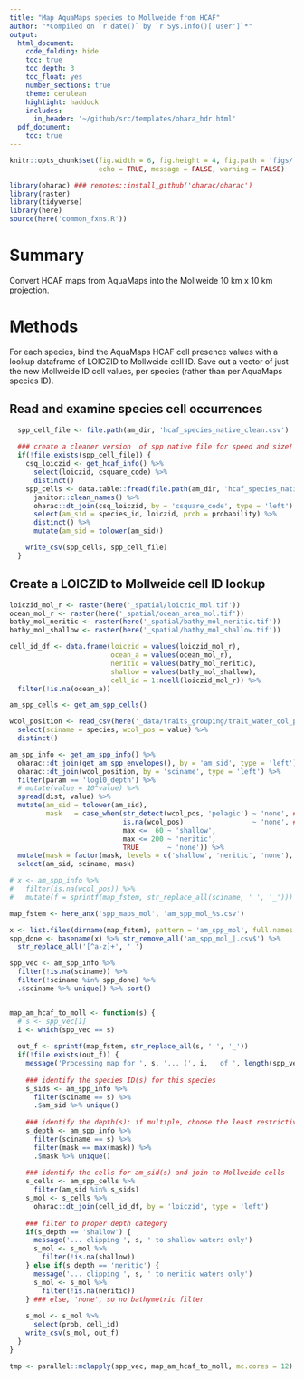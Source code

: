```yaml
---
title: "Map AquaMaps species to Mollweide from HCAF"
author: "*Compiled on `r date()` by `r Sys.info()['user']`*"
output: 
  html_document:
    code_folding: hide
    toc: true
    toc_depth: 3
    toc_float: yes
    number_sections: true
    theme: cerulean
    highlight: haddock
    includes: 
      in_header: '~/github/src/templates/ohara_hdr.html'
  pdf_document:
    toc: true
---
```


``` r

knitr::opts_chunk$set(fig.width = 6, fig.height = 4, fig.path = 'figs/',
                      echo = TRUE, message = FALSE, warning = FALSE)

library(oharac) ### remotes::install_github('oharac/oharac')
library(raster)
library(tidyverse)
library(here)
source(here('common_fxns.R'))

```

# Summary

Convert HCAF maps from AquaMaps into the Mollweide 10 km x 10 km projection.

# Methods

For each species, bind the AquaMaps HCAF cell presence values with a lookup dataframe of LOICZID to Mollweide cell ID.  Save out a vector of just the new Mollweide ID cell values, per species (rather than per AquaMaps species ID).

## Read and examine species cell occurrences

```r
  spp_cell_file <- file.path(am_dir, 'hcaf_species_native_clean.csv')
  
  ### create a cleaner version  of spp native file for speed and size!
  if(!file.exists(spp_cell_file)) {
    csq_loiczid <- get_hcaf_info() %>%
      select(loiczid, csquare_code) %>%
      distinct()
    spp_cells <- data.table::fread(file.path(am_dir, 'hcaf_species_native.csv')) %>%
      janitor::clean_names() %>%
      oharac::dt_join(csq_loiczid, by = 'csquare_code', type = 'left') %>%
      select(am_sid = species_id, loiczid, prob = probability) %>%
      distinct() %>%
      mutate(am_sid = tolower(am_sid))

    write_csv(spp_cells, spp_cell_file)
  }

```

## Create a LOICZID to Mollweide cell ID lookup

```r
loiczid_mol_r <- raster(here('_spatial/loiczid_mol.tif'))
ocean_mol_r <- raster(here('_spatial/ocean_area_mol.tif'))
bathy_mol_neritic <- raster(here('_spatial/bathy_mol_neritic.tif'))
bathy_mol_shallow <- raster(here('_spatial/bathy_mol_shallow.tif'))

cell_id_df <- data.frame(loiczid = values(loiczid_mol_r),
                         ocean_a = values(ocean_mol_r),
                         neritic = values(bathy_mol_neritic),
                         shallow = values(bathy_mol_shallow),
                         cell_id = 1:ncell(loiczid_mol_r)) %>%
  filter(!is.na(ocean_a))
```

```r

am_spp_cells <- get_am_spp_cells()

wcol_position <- read_csv(here('_data/traits_grouping/trait_water_col_position.csv')) %>%
  select(sciname = species, wcol_pos = value) %>%
  distinct()

am_spp_info <- get_am_spp_info() %>%
  oharac::dt_join(get_am_spp_envelopes(), by = 'am_sid', type = 'left') %>%
  oharac::dt_join(wcol_position, by = 'sciname', type = 'left') %>%
  filter(param == 'log10_depth') %>%
  # mutate(value = 10^value) %>%
  spread(dist, value) %>%
  mutate(am_sid = tolower(am_sid),
         mask   = case_when(str_detect(wcol_pos, 'pelagic') ~ 'none', ### don't clip pelagics
                            is.na(wcol_pos)                 ~ 'none', ### don't clip unknowns
                            max <=  60 ~ 'shallow',
                            max <= 200 ~ 'neritic',
                            TRUE       ~ 'none')) %>%
  mutate(mask = factor(mask, levels = c('shallow', 'neritic', 'none'), ordered = TRUE)) %>%
  select(am_sid, sciname, mask)

# x <- am_spp_info %>%
#   filter(is.na(wcol_pos)) %>%
#   mutate(f = sprintf(map_fstem, str_replace_all(sciname, ' ', '_')))
```

``` r
map_fstem <- here_anx('spp_maps_mol', 'am_spp_mol_%s.csv')

x <- list.files(dirname(map_fstem), pattern = 'am_spp_mol', full.names = TRUE)
spp_done <- basename(x) %>% str_remove_all('am_spp_mol_|.csv$') %>%
  str_replace_all('[^a-z]+', ' ')

spp_vec <- am_spp_info %>%
  filter(!is.na(sciname)) %>%
  filter(!sciname %in% spp_done) %>%
  .$sciname %>% unique() %>% sort()


map_am_hcaf_to_moll <- function(s) {
  # s <- spp_vec[1]
  i <- which(spp_vec == s)
  
  out_f <- sprintf(map_fstem, str_replace_all(s, ' ', '_'))
  if(!file.exists(out_f)) {
    message('Processing map for ', s, '... (', i, ' of ', length(spp_vec), ')')
    
    ### identify the species ID(s) for this species
    s_sids <- am_spp_info %>% 
      filter(sciname == s) %>%
      .$am_sid %>% unique()
    
    ### identify the depth(s); if multiple, choose the least restrictive
    s_depth <- am_spp_info %>% 
      filter(sciname == s) %>%
      filter(mask == max(mask)) %>%
      .$mask %>% unique()
    
    ### identify the cells for am_sid(s) and join to Mollweide cells
    s_cells <- am_spp_cells %>%
      filter(am_sid %in% s_sids)
    s_mol <- s_cells %>%
      oharac::dt_join(cell_id_df, by = 'loiczid', type = 'left')
    
    ### filter to proper depth category
    if(s_depth == 'shallow') {
      message('... clipping ', s, ' to shallow waters only')
      s_mol <- s_mol %>%
        filter(!is.na(shallow))
    } else if(s_depth == 'neritic') {
      message('... clipping ', s, ' to neritic waters only')
      s_mol <- s_mol %>%
        filter(!is.na(neritic))
    } ### else, 'none', so no bathymetric filter
    
    s_mol <- s_mol %>%
      select(prob, cell_id)
    write_csv(s_mol, out_f)
  }
}

tmp <- parallel::mclapply(spp_vec, map_am_hcaf_to_moll, mc.cores = 12)
```

